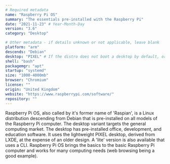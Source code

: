 ```yaml
---
# Required metadata
name: "Raspberry Pi OS"
summary: "The essentials pre-installed with the Raspberry Pi"
date: "2021-11-23" # Year-Month-Day
version: "3.6"
category: "Desktop"

# Other metadata - if details unknown or not applicable, leave blank
platform: "arm"
descends: "Debian"
desktop: "PIXEL" # If the distro does not boot a desktop by default, or doesn't ship one, leave 'desktop' blank
shell: "bash"
packagemgr: "apt"
startup: "systemd"
size: "1000-4000mb"
browser: "Chromium"
license: ""
origin: "United Kingdom"
website: "https://www.raspberrypi.com/software/"
repository: ""
---
```


Raspberry Pi OS, also called by it's former name of 'Raspian', is a Linux distribution descending from Debian that is pre-installed on all models of the Raspberry Pi computer. The desktop variant targets the general computing market. The desktop has pre-installed office, development, and education software. It uses the lightweight PIXEL desktop, derived from LXDE, at the expense of an older design. A 'lite' version is also available that uses a CLI. Raspberry Pi OS brings the basics to the basic Raspberry Pi computer and works for many computing needs (web browsing being a good example).
